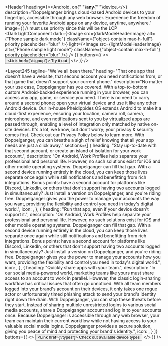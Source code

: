 
<Header1
  heading={<>Android, on{" "}<strong>any</strong>{" "}device.</>}
  description="Doppelganger brings cloud-based Android devices to your fingertips, accessible through any web browser. Experience the freedom of running your favorite Android apps on any device, anytime, anywhere."
  image={(
    // must use priority since this will be the LCP
    <DarkLightComponent
      dark={<Image src={darkModeHeaderImage} alt={"Phone sample dark mode"} className={"object-contain max-h-full"} priority placeholder="blur" />}
      light={<Image src={lightModeHeaderImage} alt={"Phone sample light mode"} className={"object-contain max-h-full"} priority placeholder="blur" />}
    />
  )}
  buttons={(
    <>
      <Button asChild>
        <Link href={"/signup"}>
          Try it out
          <LuArrowRight className="ml-1 h-4 w-4" />
        </Link>
      </Button>
      <ScrollerButton />
    </>
  )}
/>

<Layout245
  tagline="We've all been there."
  heading="That one app that doesn't have a website, that second account you need notifications from, or that game that doesn't support your current phone."
  description="No matter your use case, Doppelganger has you covered. With a top-to-bottom custom Android-backed experience running in your browser, you can access any app, game, or service you need. There is no need to carry around a second phone; open your virtual device and use it like any other Android device. Our in-house Pheidippides OS extends Android to make it a cloud-first experience, ensuring your location, camera roll, camera, microphone, and even notifications sent to you by virtualized apps are passed through, enabling a level of integration only matched by native on-site devices. It's a lot, we know, but don't worry; your privacy & security comes first. Check out our Privacy Policy below to learn more. With Doppelganger, you can breathe a sigh of relief knowing that all your app needs are just a click away."
  sections={[
    {
      heading: "Stay up-to-date with that second account, or create an island of isolation for your work account.",
      description: "On Android, Work Profiles help separate your professional and personal life. However, no such solutions exist for iOS and other mobile operating systems. Doppelganger can fill that gap. With a second device running entirely in the cloud, you can keep those lives separate once again while still notifications and benefitting from rich integrations. Bonus points: have a second account for platforms like Discord, LinkedIn, or others that don't support having two accounts logged in simultaneously? Just install a version on Doppelganger, and you're riding free. Doppelganger gives you the power to manage your accounts the way you want, providing the flexibility and control you need in today's digital world.",
      icon: <BsSignpostSplit className="h-12 w-12" />,
    },
    {
      heading: "Run that app, even if your device doesn't support it.",
      description: "On Android, Work Profiles help separate your professional and personal life. However, no such solutions exist for iOS and other mobile operating systems. Doppelganger can fill that gap. With a second device running entirely in the cloud, you can keep those lives separate once again while still notifications and benefitting from rich integrations. Bonus points: have a second account for platforms like Discord, LinkedIn, or others that don't support having two accounts logged in simultaneously? Just install a version on Doppelganger, and you're riding free. Doppelganger gives you the power to manage your accounts how you want, providing the flexibility and control you need in today's digital world.",
      icon: <MdDevicesOther className="h-12 w-12" />,
    },
    {
      heading: "Quickly share apps with your team.",
      description: "In our social media-powered world, marketing teams like yours must share access to an account to work in parallel. However, the classic login-sharing workflow has critical issues that often go unnoticed. With all team members logged into your brand's account on their devices, it only takes one rogue actor or unfortunately timed phishing attack to send your brand's identity right down the drain. With Doppelganger, you can stop these threats before they start. Instead of sharing multiple unrestricted logins to various social media accounts, share a Doppelganger account and log in to your accounts once. Because Doppelganger is accessible through any web browser, your team can maintain their current workflow while not having access to your valuable social media logins. Doppelganger provides a secure solution, giving you peace of mind and protecting your brand's identity.",
      icon: <AiOutlineTeam className="h-12 w-12" />,
    }
  ]}
  buttons={(
    <>
      <Button asChild>
        <Link href={"/types"}>
          Check out available device types <LuArrowRight className="ml-1 h-4 w-4" />
        </Link>
      </Button>
    </>
  )}
/>


